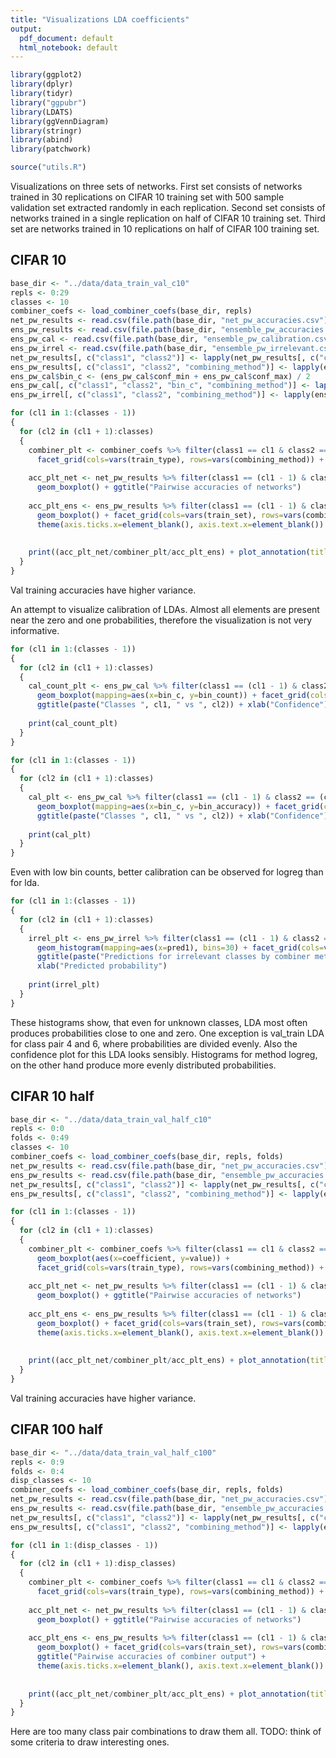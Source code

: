 ```yaml
---
title: "Visualizations LDA coefficients"
output:
  pdf_document: default
  html_notebook: default
---
```


```r
library(ggplot2)
library(dplyr)
library(tidyr)
library("ggpubr")
library(LDATS)
library(ggVennDiagram)
library(stringr)
library(abind)
library(patchwork)

source("utils.R")
```
Visualizations on three sets of networks. First set consists of networks trained in 30 replications on CIFAR 10 training set with 500 sample validation set extracted randomly in each replication. Second set consists of networks trained in a single replication on half of CIFAR 10 training set. Third set are networks trained in 10 replications on half of CIFAR 100 training set.


## CIFAR 10

```r
base_dir <- "../data/data_train_val_c10"
repls <- 0:29
classes <- 10
combiner_coefs <- load_combiner_coefs(base_dir, repls)
net_pw_results <- read.csv(file.path(base_dir, "net_pw_accuracies.csv"))
ens_pw_results <- read.csv(file.path(base_dir, "ensemble_pw_accuracies.csv"))
ens_pw_cal <- read.csv(file.path(base_dir, "ensemble_pw_calibration.csv"))
ens_pw_irrel <- read.csv(file.path(base_dir, "ensemble_pw_irrelevant.csv"))
net_pw_results[, c("class1", "class2")] <- lapply(net_pw_results[, c("class1", "class2")], as.factor)
ens_pw_results[, c("class1", "class2", "combining_method")] <- lapply(ens_pw_results[, c("class1", "class2", "combining_method")], as.factor)
ens_pw_cal$bin_c <- (ens_pw_cal$conf_min + ens_pw_cal$conf_max) / 2
ens_pw_cal[, c("class1", "class2", "bin_c", "combining_method")] <- lapply(ens_pw_cal[, c("class1", "class2", "bin_c", "combining_method")], as.factor)
ens_pw_irrel[, c("class1", "class2", "combining_method")] <- lapply(ens_pw_irrel[, c("class1", "class2", "combining_method")], as.factor)

```

```r
for (cl1 in 1:(classes - 1))
{
  for (cl2 in (cl1 + 1):classes)
  {
    combiner_plt <- combiner_coefs %>% filter(class1 == cl1 & class2 == cl2) %>% ggplot() + geom_boxplot(aes(x=coefficient, y=value)) +
      facet_grid(cols=vars(train_type), rows=vars(combining_method)) + ggtitle("combiner coefficients")
    
    acc_plt_net <- net_pw_results %>% filter(class1 == (cl1 - 1) & class2 == (cl2 - 1)) %>% ggplot(mapping=aes(x=network, y=accuracy)) + 
      geom_boxplot() + ggtitle("Pairwise accuracies of networks")
    
    acc_plt_ens <- ens_pw_results %>% filter(class1 == (cl1 - 1) & class2 == (cl2 - 1)) %>% ggplot(mapping=aes(y=accuracy)) +
      geom_boxplot() + facet_grid(cols=vars(train_set), rows=vars(combining_method)) + ggtitle("Pairwise accuracies of combiner output") +
      theme(axis.ticks.x=element_blank(), axis.text.x=element_blank())
    
    
    print((acc_plt_net/combiner_plt/acc_plt_ens) + plot_annotation(title=paste("Classes ", cl1, " vs ", cl2)))
  }
}
```
Val training accuracies have higher variance.


An attempt to visualize calibration of LDAs. Almost all elements are present near the zero and one probabilities, therefore the visualization is not very informative.
```r
for (cl1 in 1:(classes - 1))
{
  for (cl2 in (cl1 + 1):classes)
  {
    cal_count_plt <- ens_pw_cal %>% filter(class1 == (cl1 - 1) & class2 == (cl2 - 1)) %>% ggplot() +
      geom_boxplot(mapping=aes(x=bin_c, y=bin_count)) + facet_grid(cols=vars(train_set), rows=vars(combining_method)) +
      ggtitle(paste("Classes ", cl1, " vs ", cl2)) + xlab("Confidence") + ylab("Count")
    
    print(cal_count_plt)
  }
}
```


```r
for (cl1 in 1:(classes - 1))
{
  for (cl2 in (cl1 + 1):classes)
  {
    cal_plt <- ens_pw_cal %>% filter(class1 == (cl1 - 1) & class2 == (cl2 - 1)) %>% ggplot() +
      geom_boxplot(mapping=aes(x=bin_c, y=bin_accuracy)) + facet_grid(cols=vars(train_set), rows=vars(combining_method)) +
      ggtitle(paste("Classes ", cl1, " vs ", cl2)) + xlab("Confidence") + ylab("Accuracy")
    
    print(cal_plt)
  }
}
```
Even with low bin counts, better calibration can be observed for logreg than for lda.

```r
for (cl1 in 1:(classes - 1))
{
  for (cl2 in (cl1 + 1):classes)
  {
    irrel_plt <- ens_pw_irrel %>% filter(class1 == (cl1 - 1) & class2 == (cl2 - 1)) %>% ggplot() +
      geom_histogram(mapping=aes(x=pred1), bins=30) + facet_grid(cols=vars(train_set), rows=vars(combining_method)) +
      ggtitle(paste("Predictions for irrelevant classes by combiner method ", cl1, " vs ", cl2)) +
      xlab("Predicted probability")
    
    print(irrel_plt)
  }
}
```
These histograms show, that even for unknown classes, LDA most often produces probabilities close to one and zero. One exception is val_train LDA for class pair 4 and 6, where probabilities are divided evenly. Also the confidence plot for this LDA looks sensibly.
Histograms for method logreg, on the other hand produce more evenly distributed probabilities.


## CIFAR 10 half

```r
base_dir <- "../data/data_train_val_half_c10"
repls <- 0:0
folds <- 0:49
classes <- 10
combiner_coefs <- load_combiner_coefs(base_dir, repls, folds)
net_pw_results <- read.csv(file.path(base_dir, "net_pw_accuracies.csv"))
ens_pw_results <- read.csv(file.path(base_dir, "ensemble_pw_accuracies.csv"))
net_pw_results[, c("class1", "class2")] <- lapply(net_pw_results[, c("class1", "class2")], as.factor)
ens_pw_results[, c("class1", "class2", "combining_method")] <- lapply(ens_pw_results[, c("class1", "class2", "combining_method")], as.factor)
```

```r
for (cl1 in 1:(classes - 1))
{
  for (cl2 in (cl1 + 1):classes)
  {
    combiner_plt <- combiner_coefs %>% filter(class1 == cl1 & class2 == cl2) %>% ggplot() + 
      geom_boxplot(aes(x=coefficient, y=value)) +
      facet_grid(cols=vars(train_type), rows=vars(combining_method)) + ggtitle("combiner coefficients")
    
    acc_plt_net <- net_pw_results %>% filter(class1 == (cl1 - 1) & class2 == (cl2 - 1)) %>% ggplot(mapping=aes(x=network, y=accuracy)) + 
      geom_boxplot() + ggtitle("Pairwise accuracies of networks")
    
    acc_plt_ens <- ens_pw_results %>% filter(class1 == (cl1 - 1) & class2 == (cl2 - 1)) %>% ggplot(mapping=aes(y=accuracy)) +
      geom_boxplot() + facet_grid(cols=vars(train_set), rows=vars(combining_method)) + ggtitle("Pairwise accuracies of combiner output") +
      theme(axis.ticks.x=element_blank(), axis.text.x=element_blank())
    
    
    print((acc_plt_net/combiner_plt/acc_plt_ens) + plot_annotation(title=paste("Classes ", cl1, " vs ", cl2)))
  }
}
```
Val training accuracies have higher variance.

## CIFAR 100 half

```r
base_dir <- "../data/data_train_val_half_c100"
repls <- 0:9
folds <- 0:4
disp_classes <- 10
combiner_coefs <- load_combiner_coefs(base_dir, repls, folds)
net_pw_results <- read.csv(file.path(base_dir, "net_pw_accuracies.csv"))
ens_pw_results <- read.csv(file.path(base_dir, "ensemble_pw_accuracies.csv"))
net_pw_results[, c("class1", "class2")] <- lapply(net_pw_results[, c("class1", "class2")], as.factor)
ens_pw_results[, c("class1", "class2", "combining_method")] <- lapply(ens_pw_results[, c("class1", "class2", "combining_method")], as.factor)
```

```r
for (cl1 in 1:(disp_classes - 1))
{
  for (cl2 in (cl1 + 1):disp_classes)
  {
    combiner_plt <- combiner_coefs %>% filter(class1 == cl1 & class2 == cl2) %>% ggplot() + geom_boxplot(aes(x=coefficient, y=value)) +
      facet_grid(cols=vars(train_type), rows=vars(combining_method)) + ggtitle("Combiner coefficients")
    
    acc_plt_net <- net_pw_results %>% filter(class1 == (cl1 - 1) & class2 == (cl2 - 1)) %>% ggplot(mapping=aes(x=network, y=accuracy)) + 
      geom_boxplot() + ggtitle("Pairwise accuracies of networks")
    
    acc_plt_ens <- ens_pw_results %>% filter(class1 == (cl1 - 1) & class2 == (cl2 - 1)) %>% ggplot(mapping=aes(y=accuracy)) +
      geom_boxplot() + facet_grid(cols=vars(train_set), rows=vars(combining_method)) + 
      ggtitle("Pairwise accuracies of combiner output") +
      theme(axis.ticks.x=element_blank(), axis.text.x=element_blank())
    
    
    print((acc_plt_net/combiner_plt/acc_plt_ens) + plot_annotation(title=paste("Classes ", cl1, " vs ", cl2)))
  }
}
```

Here are too many class pair combinations to draw them all. TODO: think of some criteria to draw interesting ones. 
